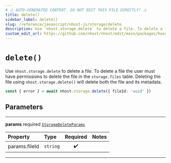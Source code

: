 ```yaml
---
# ⚠️ AUTO-GENERATED CONTENT. DO NOT EDIT THIS FILE DIRECTLY! ⚠️
title: delete()
sidebar_label: delete()
slug: /reference/javascript/nhost-js/storage/delete
description: Use `nhost.storage.delete` to delete a file. To delete a file the user must have permissions to delete the file in the `storage.files` table. Deleting the file using `nhost.storage.delete()` will delete both the file and its metadata.
custom_edit_url: https://github.com/nhost/nhost/edit/main/packages/hasura-storage-js/src/hasura-storage-client.ts#L160
---
```


# `delete()`

Use `nhost.storage.delete` to delete a file. To delete a file the user must have permissions to delete the file in the `storage.files` table. Deleting the file using `nhost.storage.delete()` will delete both the file and its metadata.

```ts
const { error } = await nhost.storage.delete({ fileId: 'uuid' })
```

## Parameters

---

**<span className="parameter-name">params</span>** <span className="optional-status">required</span> [`StorageDeleteParams`](/reference/docgen/javascript/nhost-js/types/storage-delete-params)

| Property                                                                                  | Type                | Required | Notes |
| :---------------------------------------------------------------------------------------- | :------------------ | :------: | :---- |
| <span className="parameter-name"><span className="light-grey">params.</span>fileId</span> | <code>string</code> |    ✔️    |       |

---

